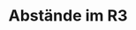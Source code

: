 ---
title: Abstände im R3
des: Das ist die Beschreibung von Abstände.
img: /Abstaende.png
icon: /AbstandBranded.png
---